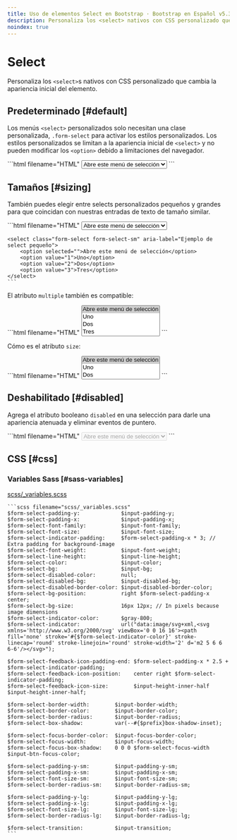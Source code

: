 ```yaml
---
title: Uso de elementos Select en Bootstrap · Bootstrap en Español v5.3
description: Personaliza los <select> nativos con CSS personalizado que cambia la apariencia inicial del elemento.
noindex: true
---
```


# Select

Personaliza los `<select>`s nativos con CSS personalizado que cambia la apariencia inicial del elemento.

<MainBanner />

Predeterminado [#default]
--------------------------

Los menús `<select>` personalizados solo necesitan una clase personalizada, `.form-select` para activar los estilos personalizados. Los estilos personalizados se limitan a la apariencia inicial de `<select>` y no pueden modificar los `<option>` debido a limitaciones del navegador.

<DemoIframe path="/demos/bootstrap/5.3/forms/select/default.html">
    ```html filename="HTML"
    <select class="form-select" aria-label="Ejemplo de select predeterminado">
        <option selected="">Abre este menú de selección</option>
        <option value="1">Uno</option>
        <option value="2">Dos</option>
        <option value="3">Tres</option>
    </select>
    ```
</DemoIframe>

Tamaños [#sizing]
------------------

También puedes elegir entre selects personalizados pequeños y grandes para que coincidan con nuestras entradas de texto de tamaño similar.

<DemoIframe path="/demos/bootstrap/5.3/forms/select/sizing-1.html">
    ```html filename="HTML"
    <select class="form-select form-select-lg mb-3" aria-label="Ejemplo de select grande">
        <option selected="">Abre este menú de selección</option>
        <option value="1">Uno</option>
        <option value="2">Dos</option>
        <option value="3">Tres</option>
    </select>

    <select class="form-select form-select-sm" aria-label="Ejemplo de select pequeño">
        <option selected="">Abre este menú de selección</option>
        <option value="1">Uno</option>
        <option value="2">Dos</option>
        <option value="3">Tres</option>
    </select>
    ```
</DemoIframe>

El atributo `multiple` también es compatible:

<DemoIframe path="/demos/bootstrap/5.3/forms/select/sizing-2.html">
    ```html filename="HTML"
    <select class="form-select" multiple="" aria-label="Ejemplo de selección múltiple">
        <option selected="">Abre este menú de selección</option>
        <option value="1">Uno</option>
        <option value="2">Dos</option>
        <option value="3">Tres</option>
    </select>
    ```
</DemoIframe>

Cómo es el atributo `size`:

<DemoIframe path="/demos/bootstrap/5.3/forms/select/sizing-3.html">
    ```html filename="HTML"
    <select class="form-select" size="3" aria-label="Ejemplo de select tamaño 3">
        <option selected="">Abre este menú de selección</option>
        <option value="1">Uno</option>
        <option value="2">Dos</option>
        <option value="3">Tres</option>
    </select>
    ```
</DemoIframe>

Deshabilitado [#disabled]
--------------------------

Agrega el atributo booleano `disabled` en una selección para darle una apariencia atenuada y eliminar eventos de puntero.

<DemoIframe path="/demos/bootstrap/5.3/forms/select/disabled.html">
    ```html filename="HTML"
    <select class="form-select" aria-label="Ejemplo de select deshabilitado" disabled="">
        <option selected="">Abre este menú de selección</option>
        <option value="1">Uno</option>
        <option value="2">Dos</option>
        <option value="3">Tres</option>
    </select>
    ```
</DemoIframe>

CSS [#css]
-----------

<ContentSuggestion />

### Variables Sass [#sass-variables]

[scss/_variables.scss](https://github.com/twbs/bootstrap/blob/v5.3.2/scss/_variables.scss)

    ```scss filename="scss/_variables.scss"
    $form-select-padding-y:             $input-padding-y;
    $form-select-padding-x:             $input-padding-x;
    $form-select-font-family:           $input-font-family;
    $form-select-font-size:             $input-font-size;
    $form-select-indicator-padding:     $form-select-padding-x * 3; // Extra padding for background-image
    $form-select-font-weight:           $input-font-weight;
    $form-select-line-height:           $input-line-height;
    $form-select-color:                 $input-color;
    $form-select-bg:                    $input-bg;
    $form-select-disabled-color:        null;
    $form-select-disabled-bg:           $input-disabled-bg;
    $form-select-disabled-border-color: $input-disabled-border-color;
    $form-select-bg-position:           right $form-select-padding-x center;
    $form-select-bg-size:               16px 12px; // In pixels because image dimensions
    $form-select-indicator-color:       $gray-800;
    $form-select-indicator:             url("data:image/svg+xml,<svg xmlns='http://www.w3.org/2000/svg' viewBox='0 0 16 16'><path fill='none' stroke='#{$form-select-indicator-color}' stroke-linecap='round' stroke-linejoin='round' stroke-width='2' d='m2 5 6 6 6-6'/></svg>");
    
    $form-select-feedback-icon-padding-end: $form-select-padding-x * 2.5 + $form-select-indicator-padding;
    $form-select-feedback-icon-position:    center right $form-select-indicator-padding;
    $form-select-feedback-icon-size:        $input-height-inner-half $input-height-inner-half;
    
    $form-select-border-width:        $input-border-width;
    $form-select-border-color:        $input-border-color;
    $form-select-border-radius:       $input-border-radius;
    $form-select-box-shadow:          var(--#{$prefix}box-shadow-inset);
    
    $form-select-focus-border-color:  $input-focus-border-color;
    $form-select-focus-width:         $input-focus-width;
    $form-select-focus-box-shadow:    0 0 0 $form-select-focus-width $input-btn-focus-color;
    
    $form-select-padding-y-sm:        $input-padding-y-sm;
    $form-select-padding-x-sm:        $input-padding-x-sm;
    $form-select-font-size-sm:        $input-font-size-sm;
    $form-select-border-radius-sm:    $input-border-radius-sm;
    
    $form-select-padding-y-lg:        $input-padding-y-lg;
    $form-select-padding-x-lg:        $input-padding-x-lg;
    $form-select-font-size-lg:        $input-font-size-lg;
    $form-select-border-radius-lg:    $input-border-radius-lg;
    
    $form-select-transition:          $input-transition;
    ```